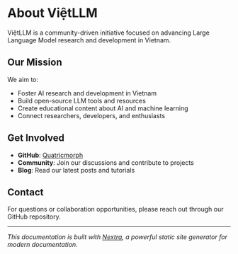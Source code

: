 # About ViệtLLM

ViệtLLM is a community-driven initiative focused on advancing Large Language Model research and development in Vietnam.

## Our Mission

We aim to:

- Foster AI research and development in Vietnam
- Build open-source LLM tools and resources
- Create educational content about AI and machine learning
- Connect researchers, developers, and enthusiasts

## Get Involved

- **GitHub**: [Quatricmorph](https://github.com/Quatricmorph)
- **Community**: Join our discussions and contribute to projects
- **Blog**: Read our latest posts and tutorials

## Contact

For questions or collaboration opportunities, please reach out through our GitHub repository.

---

*This documentation is built with [Nextra](https://nextra.site), a powerful static site generator for modern documentation.*